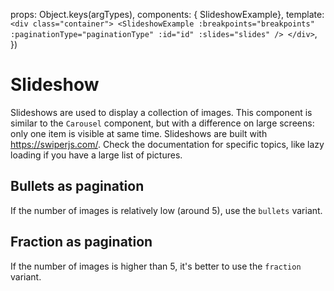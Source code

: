 
<Meta of={SlideshowStories} />

  props: Object.keys(argTypes),
  components: { SlideshowExample},
  template:
    `
    <div class="container">
      <SlideshowExample
        :breakpoints="breakpoints"
        :paginationType="paginationType"
        :id="id"
        :slides="slides"
      />
    </div>
    `,
})

# Slideshow

Slideshows are used to display a collection of images. This component is similar to the `Carousel` component, but with a difference on large screens: only one item is visible at same time.
Slideshows are built with https://swiperjs.com/. Check the documentation for specific topics, like lazy loading if you have a large list of pictures.

## Bullets as pagination

If the number of images is relatively low (around 5), use the `bullets` variant.

<Canvas>
  <Story of={SlideshowStories.WithBullets} />
</Canvas>

## Fraction as pagination

If the number of images is higher than 5, it's better to use the `fraction` variant.

<Canvas>
  <Story of={SlideshowStories.WithFraction} />
</Canvas>

